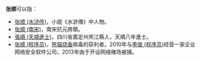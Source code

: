 '''张顺'''可以指：
* [[张顺_(水浒传)|张顺 (水浒传)]]，小說《水滸傳》中人物。
* [[张顺_(南宋)|张顺 (南宋)]]，南宋抗元將領。
* [[張順_(天順進士)|張順 (天順進士)]]，四川省嘉定州夾江縣人，天順八年進士。
* [[张顺_(程序员)|张顺 (程序员)]]，[[熊猫烧香|熊猫烧香]]病毒的获利者。2010年与[[李俊_(程序员)|李俊 (程序员)]]经营一家企业网络安全软件公司，2013年由于开设网络赌场被捕。

{{disambig|Cat=二字张姓人名消歧义|shun}}